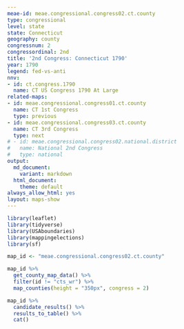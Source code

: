 ```yaml
---
meae-id: meae.congressional.congress02.ct.county
type: congressional
level: state
state: Connecticut
geography: county
congressnum: 2
congressordinal: 2nd
title: '2nd Congress: Connecticut 1790'
year: 1790
legend: fed-vs-anti
nnv:
- id: ct.congress.1790
  name: CT US Congress 1790 At Large
related-maps:
- id: meae.congressional.congress01.ct.county
  name: CT 1st Congress
  type: previous
- id: meae.congressional.congress03.ct.county
  name: CT 3rd Congress
  type: next
# - id: meae.congressional.congress02.national.district
#   name: National 2nd Congress
#   type: national
output:
  md_document:
    variant: markdown
  html_document:
    theme: default
always_allow_html: yes
layout: maps-show
---
```


```r
library(leaflet)
library(tidyverse)
library(USAboundaries)
library(mappingelections)
library(sf)

map_id <- "meae.congressional.congress02.ct.county"
```

<div class="map">

```r
map_id %>%
  get_county_map_data() %>% 
  filter(id != "cts_wr") %>% 
  map_counties(height = "350px", congress = 2)
```

</div>

<div class="results-table">

```r
map_id %>%
  candidate_results() %>%
  results_to_table() %>%
  cat()
```

</div>
